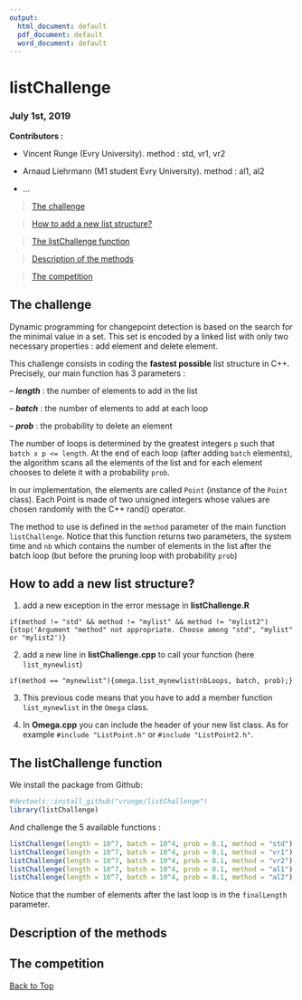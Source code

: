 ```yaml
---
output:
  html_document: default
  pdf_document: default
  word_document: default
---
```

<a id="top"></a>

<!-- 
%\VignetteEngine{knitr::rmarkdown} 
%\VignetteIndexEntry{listChallenge}
--> 

# listChallenge
### July 1st, 2019

**Contributors :**

* Vincent Runge (Evry University). method : std, vr1, vr2

* Arnaud Liehrmann (M1 student Evry University). method : al1, al2

* ...


> [The challenge](#challenge)

> [How to add a new list structure?](#list)

> [The listChallenge function](#function)

> [Description of the methods](#methods)

> [The competition](#competition)


<a id="challenge"></a>

## The challenge

Dynamic programming for changepoint detection is based on the search for the minimal value in a set. This set is encoded by a linked list with only two necessary properties : add element and delete element.

This challenge consists in coding the **fastest possible** list structure in C++. Precisely, our main function has 3 parameters :

-- ***length*** : the number of elements to add in the list

-- ***batch*** : the number of elements to add at each loop

-- ***prob*** : the probability to delete an element

 
The number of loops is determined by the greatest integers `p` such that `batch x p <= length`.
At the end of each loop (after adding `batch` elements), the algorithm scans all the elements of the list and for each element chooses to delete it with a probability `prob`.

In our implementation, the elements are called `Point` (instance of the `Point` class). Each Point is made of two unsigned integers whose values are chosen randomly with the C++ rand() operator.

The method to use is defined in the `method` parameter of the main function `listChallenge`. Notice that this function returns two parameters, the system time and `nb` which contains the number of elements in the list after the batch loop (but before the pruning loop with probability `prob`) 

<a id="list"></a>

## How to add a new list structure?

1) add a new exception in the error message in **listChallenge.R**

`if(method != "std" && method != "mylist" && method != "mylist2"){stop('Argument "method" not appropriate. Choose among "std", "mylist" or "mylist2')}`

2) add a new line in **listChallenge.cpp** to call your function (here `list_mynewlist`)

`if(method == "mynewlist"){omega.list_mynewlist(nbLoops, batch, prob);}`

3) This previous code means that you have to add a member function `list_mynewlist` in the `Omega` class.

4) In **Omega.cpp** you can include the header of your new list class. As for example `#include "ListPoint.h"` or `#include "ListPoint2.h"`.


<a id="function"></a>

## The listChallenge function

We install the package from Github:

```r
#devtools::install_github("vrunge/listChallenge")
library(listChallenge)
```

And challenge the 5 available functions :
```r
listChallenge(length = 10^7, batch = 10^4, prob = 0.1, method = "std")
listChallenge(length = 10^7, batch = 10^4, prob = 0.1, method = "vr1")
listChallenge(length = 10^7, batch = 10^4, prob = 0.1, method = "vr2")
listChallenge(length = 10^7, batch = 10^4, prob = 0.1, method = "al1")
listChallenge(length = 10^7, batch = 10^4, prob = 0.1, method = "al2")
```

Notice that the number of elements after the last loop is in the `finalLength` parameter.

<a id="methods"></a>

## Description of the methods


<a id="competition"></a>

## The competition


[Back to Top](#top)
